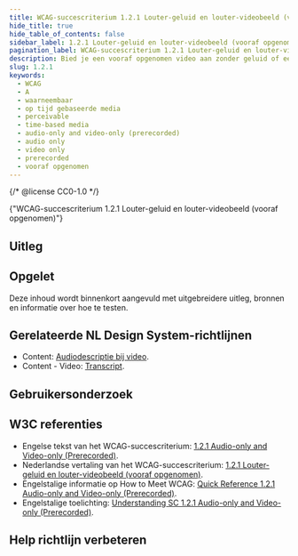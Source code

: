 ```yaml
---
title: WCAG-succescriterium 1.2.1 Louter-geluid en louter-videobeeld (vooraf opgenomen)
hide_title: true
hide_table_of_contents: false
sidebar_label: 1.2.1 Louter-geluid en louter-videobeeld (vooraf opgenomen)
pagination_label: WCAG-succescriterium 1.2.1 Louter-geluid en louter-videobeeld (vooraf opgenomen)
description: Bied je een vooraf opgenomen video aan zonder geluid of een vooraf opgenomen audio aan zonder beeld, zorg er dan voor dat deze informatie ook op een andere manier beschikbaar is.
slug: 1.2.1
keywords:
  - WCAG
  - A
  - waarneembaar
  - op tijd gebaseerde media
  - perceivable
  - time-based media
  - audio-only and video-only (prerecorded)
  - audio only
  - video only
  - prerecorded
  - vooraf opgenomen
---
```


{/* @license CC0-1.0 */}


<WcagHeadingGroup level={1} conformanceLevel="Niveau A">
  {"WCAG-succescriterium 1.2.1 Louter-geluid en louter-videobeeld (vooraf opgenomen)"}
</WcagHeadingGroup>

## Uitleg

<Summary />

## Opgelet

Deze inhoud wordt binnenkort aangevuld met uitgebreidere uitleg, bronnen en informatie over hoe te testen.

## Gerelateerde NL Design System-richtlijnen

- Content: [Audiodescriptie bij video](/richtlijnen/content/video/audiodescriptie).
- Content - Video: [Transcript](/richtlijnen/content/video/transcript).

## Gebruikersonderzoek

<CTAGebruikersonderzoek />

## W3C referenties

- Engelse tekst van het WCAG-succescriterium: [<span lang="en">1.2.1 Audio-only and Video-only (Prerecorded)</span>](https://www.w3.org/TR/WCAG22/#audio-only-and-video-only-prerecorded).
- Nederlandse vertaling van het WCAG-succescriterium: [1.2.1 Louter-geluid en louter-videobeeld (vooraf opgenomen)](https://www.w3.org/Translations/WCAG22-nl/#louter-geluid-en-louter-videobeeld-vooraf-opgenomen).
- Engelstalige informatie op <span lang="en">How to Meet WCAG</span>: [<span lang="en">Quick Reference 1.2.1 Audio-only and Video-only (Prerecorded)</span>](https://www.w3.org/WAI/WCAG22/quickref/#audio-only-and-video-only-prerecorded).
- Engelstalige toelichting: [<span lang="en">Understanding SC 1.2.1 Audio-only and Video-only (Prerecorded)</span>](https://www.w3.org/WAI/WCAG22/Understanding/audio-only-and-video-only-prerecorded.html).

<SpotlightSection>
  <Markdown omitH1 headinglevel={3}>
    <Disclaimer />
  </Markdown>
</SpotlightSection>

## Help richtlijn verbeteren

<Markdown omitH1 headinglevel={3}>
  <WCAGFooterInfo />
</Markdown>
